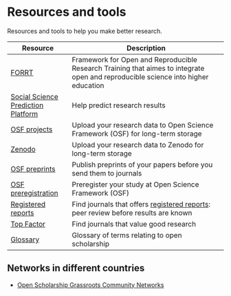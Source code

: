# Resources and tools {#resources}

Resources and tools to help you make better research.

Resource | Description
----------- | ----------------------------
[FORRT](https://forrt.org/) | Framework for Open and Reproducible Research Training that aimes to integrate open and reproducible science into higher education
[Social Science Prediction Platform](https://socialscienceprediction.org) | Help predict research results
[OSF projects](https://osf.io/) | Upload your research data to Open Science Framework (OSF) for long-term storage
[Zenodo](https://zenodo.org/) | Upload your research data to Zenodo for long-term storage
[OSF preprints](https://osf.io/preprints) | Publish preprints of your papers before you send them to journals
[OSF preregistration](https://osf.io/prereg) | Preregister your study at Open Science Framework (OSF)
[Registered reports](https://www.cos.io/initiatives/registered-reports) | Find journals that offers [registered reports](#registered-report): peer review before results are known
[Top Factor](https://www.topfactor.org/) | Find journals that value good research
[Glossary](https://forrt.org/glossary/) | Glossary of terms relating to open scholarship

## Networks in different countries

- [Open Scholarship Grassroots Community Networks](https://docs.google.com/spreadsheets/d/1LNF5_bOkRV-RLIF4HYmu-gOemIa4IdfXEer89fM-Vy8/edit#gid=0)

